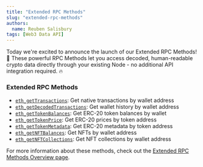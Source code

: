```yaml
---
title: "Extended RPC Methods"
slug: "extended-rpc-methods"
authors:
  name: Reuben Salisbury
tags: [Web3 Data API]
---
```


Today we're excited to announce the launch of our Extended RPC Methods! 🎉 These powerful RPC Methods let you access decoded, human-readable crypto data directly through your existing Node - no additional API integration required. 🔥

### Extended RPC Methods
- [`eth_getTransactions`](/rpc-nodes/reference/extended-rpc/eth_getTransactions): Get native transactions by wallet address
- [`eth_getDecodedTransactions`](/rpc-nodes/reference/extended-rpc/eth_getDecodedTransactions): Get wallet history by wallet address
- [`eth_getTokenBalances`](/rpc-nodes/reference/extended-rpc/eth_getTokenBalances): Get ERC-20 token balances by wallet
- [`eth_getTokenPrice`](/rpc-nodes/reference/extended-rpc/eth_getTokenPrice): Get ERC-20 prices by token address
- [`eth_getTokenMetadata`](/rpc-nodes/reference/extended-rpc/eth_getTokenMetadata): Get ERC-20 metadata by token address
- [`eth_getNFTBalances`](/rpc-nodes/reference/extended-rpc/eth_getNFTBalances): Get NFTs by wallet address
- [`eth_getNFTCollections`](/rpc-nodes/reference/extended-rpc/eth_getNFTCollections): Get NFT collections by wallet address

For more information about these methods, check out the [Extended RPC Methods Overview page](/extended-rpc-methods).
